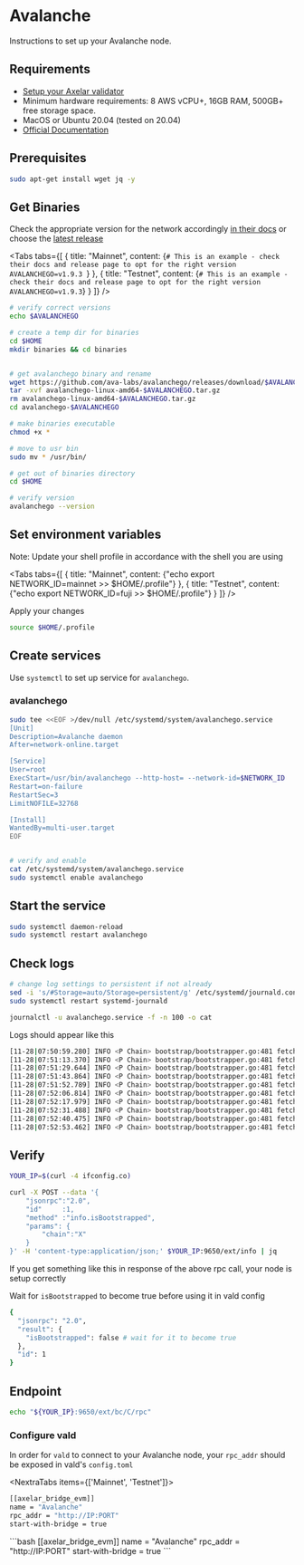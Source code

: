 # Avalanche


Instructions to set up your Avalanche node.

## Requirements

- [Setup your Axelar validator](/validator/setup)
- Minimum hardware requirements: 8 AWS vCPU+, 16GB RAM, 500GB+ free storage space.
- MacOS or Ubuntu 20.04 (tested on 20.04)
- [Official Documentation](https://docs.avax.network/build/tutorials/nodes-and-staking/run-avalanche-node)


## Prerequisites
```bash
sudo apt-get install wget jq -y
```



## Get Binaries

Check the appropriate version for the network accordingly [in their docs](https://docs.avax.network/build/tutorials/nodes-and-staking/run-avalanche-node) or choose the [latest release](https://github.com/ava-labs/avalanchego/releases)

<Tabs tabs={[
{
title: "Mainnet",
content: <CodeBlock language="bash">
{`# This is an example - check their docs and release page to opt for the right version
AVALANCHEGO=v1.9.3
`}
</CodeBlock>
},
{
title: "Testnet",
content: <CodeBlock language="bash">
{`# This is an example - check their docs and release page to opt for the right version
AVALANCHEGO=v1.9.3`}
</CodeBlock>
}
]} />


```bash
# verify correct versions
echo $AVALANCHEGO

# create a temp dir for binaries
cd $HOME
mkdir binaries && cd binaries


# get avalanchego binary and rename
wget https://github.com/ava-labs/avalanchego/releases/download/$AVALANCHEGO/avalanchego-linux-amd64-$AVALANCHEGO.tar.gz
tar -xvf avalanchego-linux-amd64-$AVALANCHEGO.tar.gz
rm avalanchego-linux-amd64-$AVALANCHEGO.tar.gz
cd avalanchego-$AVALANCHEGO

# make binaries executable
chmod +x *

# move to usr bin
sudo mv * /usr/bin/

# get out of binaries directory
cd $HOME

# verify version
avalanchego --version
```

## Set environment variables

Note: Update your shell profile in accordance with the shell you are using

<Tabs tabs={[
{
title: "Mainnet",
content: <CodeBlock language="bash">
{"echo export NETWORK_ID=mainnet >> $HOME/.profile"}
</CodeBlock>
},
{
title: "Testnet",
content: <CodeBlock language="bash">
{"echo export NETWORK_ID=fuji >> $HOME/.profile"}
</CodeBlock>
}
]} />

Apply your changes

```bash
source $HOME/.profile
```

## Create services

Use `systemctl` to set up service for `avalanchego`.

### avalanchego

```bash
sudo tee <<EOF >/dev/null /etc/systemd/system/avalanchego.service
[Unit]
Description=Avalanche daemon
After=network-online.target

[Service]
User=root
ExecStart=/usr/bin/avalanchego --http-host= --network-id=$NETWORK_ID
Restart=on-failure
RestartSec=3
LimitNOFILE=32768

[Install]
WantedBy=multi-user.target
EOF


# verify and enable
cat /etc/systemd/system/avalanchego.service
sudo systemctl enable avalanchego
```

## Start the service

```bash
sudo systemctl daemon-reload
sudo systemctl restart avalanchego
```

## Check logs

```bash
# change log settings to persistent if not already
sed -i 's/#Storage=auto/Storage=persistent/g' /etc/systemd/journald.conf
sudo systemctl restart systemd-journald

journalctl -u avalanchego.service -f -n 100 -o cat
```
Logs should appear like this
```bash
[11-28|07:50:59.280] INFO <P Chain> bootstrap/bootstrapper.go:481 fetching blocks {"numFetchedBlocks": 85000, "numTotalBlocks": 3241631, "eta": "1h52m8s"}
[11-28|07:51:13.370] INFO <P Chain> bootstrap/bootstrapper.go:481 fetching blocks {"numFetchedBlocks": 90000, "numTotalBlocks": 3241631, "eta": "1h53m58s"}
[11-28|07:51:29.644] INFO <P Chain> bootstrap/bootstrapper.go:481 fetching blocks {"numFetchedBlocks": 95000, "numTotalBlocks": 3241631, "eta": "1h56m46s"}
[11-28|07:51:43.864] INFO <P Chain> bootstrap/bootstrapper.go:481 fetching blocks {"numFetchedBlocks": 100000, "numTotalBlocks": 3241631, "eta": "1h58m12s"}
[11-28|07:51:52.789] INFO <P Chain> bootstrap/bootstrapper.go:481 fetching blocks {"numFetchedBlocks": 105000, "numTotalBlocks": 3241631, "eta": "1h56m50s"}
[11-28|07:52:06.814] INFO <P Chain> bootstrap/bootstrapper.go:481 fetching blocks {"numFetchedBlocks": 110000, "numTotalBlocks": 3241631, "eta": "1h58m0s"}
[11-28|07:52:17.979] INFO <P Chain> bootstrap/bootstrapper.go:481 fetching blocks {"numFetchedBlocks": 115000, "numTotalBlocks": 3241631, "eta": "1h57m45s"}
[11-28|07:52:31.488] INFO <P Chain> bootstrap/bootstrapper.go:481 fetching blocks {"numFetchedBlocks": 120000, "numTotalBlocks": 3241631, "eta": "1h58m31s"}
[11-28|07:52:40.475] INFO <P Chain> bootstrap/bootstrapper.go:481 fetching blocks {"numFetchedBlocks": 125000, "numTotalBlocks": 3241631, "eta": "1h57m20s"}
[11-28|07:52:53.462] INFO <P Chain> bootstrap/bootstrapper.go:481 fetching blocks {"numFetchedBlocks": 130000, "numTotalBlocks": 3241631, "eta": "1h57m49s"}
```

## Verify

```bash
YOUR_IP=$(curl -4 ifconfig.co)

curl -X POST --data '{
    "jsonrpc":"2.0",
    "id"     :1,
    "method" :"info.isBootstrapped",
    "params": {
        "chain":"X"
    }
}' -H 'content-type:application/json;' $YOUR_IP:9650/ext/info | jq
```

If you get something like this in response of the above rpc call, your node is setup correctly

Wait for `isBootstrapped` to become true before using it in vald config
```bash
{
  "jsonrpc": "2.0",
  "result": {
    "isBootstrapped": false # wait for it to become true
  },
  "id": 1
}
```

## Endpoint

```bash
echo "${YOUR_IP}:9650/ext/bc/C/rpc"
```

### Configure vald

In order for `vald` to connect to your Avalanche node, your `rpc_addr` should be exposed in
vald's `config.toml`


<NextraTabs items={['Mainnet', 'Testnet']}>
  <NextraTab>
  ```bash
  [[axelar_bridge_evm]]
  name = "Avalanche"
  rpc_addr = "http://IP:PORT"
  start-with-bridge = true
  ```
  </NextraTab>
  <NextraTab>
  ```bash
  [[axelar_bridge_evm]]
  name = "Avalanche"
  rpc_addr = "http://IP:PORT"
  start-with-bridge = true
  ```
  </NextraTab>
</NextraTabs>
